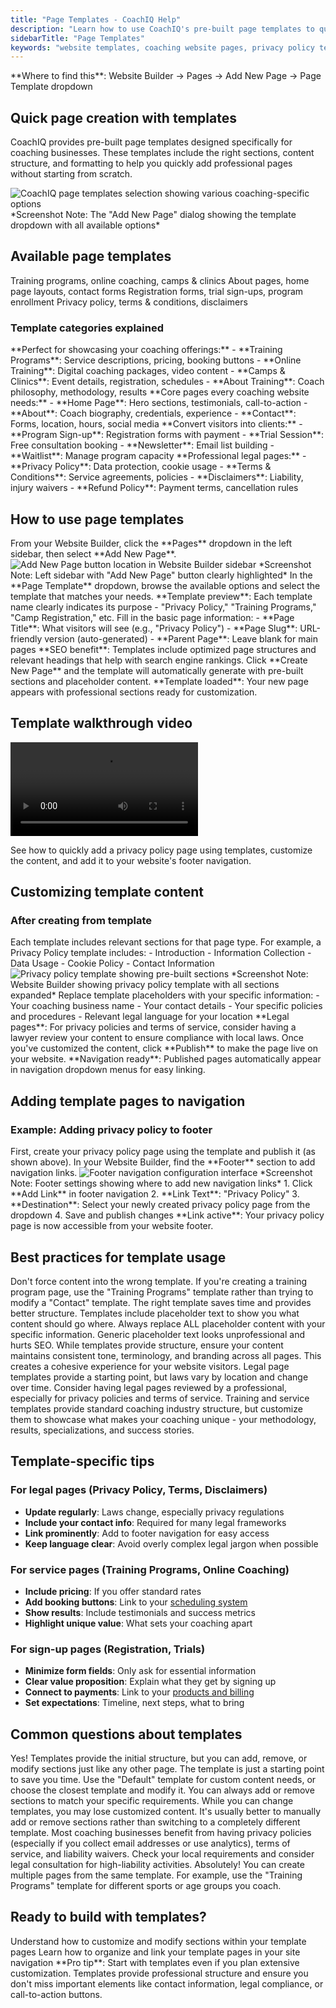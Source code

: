 ```yaml
---
title: "Page Templates - CoachIQ Help"
description: "Learn how to use CoachIQ's pre-built page templates to quickly add professional pages like privacy policies, training programs, and sign-up forms."
sidebarTitle: "Page Templates"
keywords: "website templates, coaching website pages, privacy policy template, training page template, CoachIQ templates"
---
```


<Info>
**Where to find this**: Website Builder → Pages → Add New Page → Page Template dropdown
</Info>

## Quick page creation with templates

CoachIQ provides pre-built page templates designed specifically for coaching businesses. These templates include the right sections, content structure, and formatting to help you quickly add professional pages without starting from scratch.

<Frame>
<img src="/images/page-templates-overview.png" alt="CoachIQ page templates selection showing various coaching-specific options" />
</Frame>
*Screenshot Note: The "Add New Page" dialog showing the template dropdown with all available options*

## Available page templates

<CardGroup cols={2}>
<Card title="Service Templates" icon="dumbbell">
  Training programs, online coaching, camps & clinics
</Card>
<Card title="Business Pages" icon="building">
  About pages, home page layouts, contact forms
</Card>
<Card title="Sign-up Pages" icon="user-plus">
  Registration forms, trial sign-ups, program enrollment
</Card>
<Card title="Legal Pages" icon="scale-balanced">
  Privacy policy, terms & conditions, disclaimers
</Card>
</CardGroup>

### Template categories explained

<Tabs>
<Tab title="Training & Services">
**Perfect for showcasing your coaching offerings:**
- **Training Programs**: Service descriptions, pricing, booking buttons
- **Online Training**: Digital coaching packages, video content
- **Camps & Clinics**: Event details, registration, schedules
- **About Training**: Coach philosophy, methodology, results
</Tab>

<Tab title="Business Essentials">
**Core pages every coaching website needs:**
- **Home Page**: Hero sections, testimonials, call-to-action
- **About**: Coach biography, credentials, experience
- **Contact**: Forms, location, hours, social media
</Tab>

<Tab title="Registration & Sign-ups">
**Convert visitors into clients:**
- **Program Sign-up**: Registration forms with payment
- **Trial Session**: Free consultation booking
- **Newsletter**: Email list building
- **Waitlist**: Manage program capacity
</Tab>

<Tab title="Legal & Compliance">
**Professional legal pages:**
- **Privacy Policy**: Data protection, cookie usage
- **Terms & Conditions**: Service agreements, policies  
- **Disclaimers**: Liability, injury waivers
- **Refund Policy**: Payment terms, cancellation rules
</Tab>
</Tabs>

## How to use page templates

<Steps>
<Step title="Access the page creation dialog">
From your Website Builder, click the **Pages** dropdown in the left sidebar, then select **Add New Page**.

<Frame>
<img src="/images/add-new-page-button-highlighted.png" alt="Add New Page button location in Website Builder sidebar" />
</Frame>
*Screenshot Note: Left sidebar with "Add New Page" button clearly highlighted*
</Step>

<Step title="Choose your template">
In the **Page Template** dropdown, browse the available options and select the template that matches your needs.

<Note>
**Template preview**: Each template name clearly indicates its purpose - "Privacy Policy," "Training Programs," "Camp Registration," etc.
</Note>
</Step>

<Step title="Configure page details">
Fill in the basic page information:
- **Page Title**: What visitors will see (e.g., "Privacy Policy")
- **Page Slug**: URL-friendly version (auto-generated)
- **Parent Page**: Leave blank for main pages

<Tip>
**SEO benefit**: Templates include optimized page structures and relevant headings that help with search engine rankings.
</Tip>
</Step>

<Step title="Create and review">
Click **Create New Page** and the template will automatically generate with pre-built sections and placeholder content.

<Check>
**Template loaded**: Your new page appears with professional sections ready for customization.
</Check>
</Step>
</Steps>

## Template walkthrough video

<Frame>
<video
  controls
  className="w-full aspect-video rounded-xl"
  src="/videos/page-templates-walkthrough.mp4"
></video>
</Frame>

See how to quickly add a privacy policy page using templates, customize the content, and add it to your website's footer navigation.

## Customizing template content

### After creating from template

<Steps>
<Step title="Review the generated sections">
Each template includes relevant sections for that page type. For example, a Privacy Policy template includes:
- Introduction
- Information Collection
- Data Usage
- Cookie Policy
- Contact Information

<Frame>
<img src="/images/privacy-policy-template-sections.png" alt="Privacy policy template showing pre-built sections" />
</Frame>
*Screenshot Note: Website Builder showing privacy policy template with all sections expanded*
</Step>

<Step title="Update placeholder content">
Replace template placeholders with your specific information:
- Your coaching business name
- Your contact details
- Your specific policies and procedures
- Relevant legal language for your location

<Warning>
**Legal pages**: For privacy policies and terms of service, consider having a lawyer review your content to ensure compliance with local laws.
</Warning>
</Step>

<Step title="Publish the page">
Once you've customized the content, click **Publish** to make the page live on your website.

<Note>
**Navigation ready**: Published pages automatically appear in navigation dropdown menus for easy linking.
</Note>
</Step>
</Steps>

## Adding template pages to navigation

### Example: Adding privacy policy to footer

<Steps>
<Step title="Create and publish the page">
First, create your privacy policy page using the template and publish it (as shown above).
</Step>

<Step title="Access footer navigation">
In your Website Builder, find the **Footer** section to add navigation links.

<Frame>
<img src="/images/footer-navigation-settings.png" alt="Footer navigation configuration interface" />
</Frame>
*Screenshot Note: Footer settings showing where to add new navigation links*
</Step>

<Step title="Add the link">
1. Click **Add Link** in footer navigation
2. **Link Text**: "Privacy Policy"
3. **Destination**: Select your newly created privacy policy page from the dropdown
4. Save and publish changes

<Check>
**Link active**: Your privacy policy page is now accessible from your website footer.
</Check>
</Step>
</Steps>

## Best practices for template usage

<AccordionGroup>
<Accordion title="Choose the right template for your content">
Don't force content into the wrong template. If you're creating a training program page, use the "Training Programs" template rather than trying to modify a "Contact" template. The right template saves time and provides better structure.
</Accordion>

<Accordion title="Customize thoroughly, don't leave placeholders">
Templates include placeholder text to show you what content should go where. Always replace ALL placeholder content with your specific information. Generic placeholder text looks unprofessional and hurts SEO.
</Accordion>

<Accordion title="Maintain consistent branding across templates">
While templates provide structure, ensure your content maintains consistent tone, terminology, and branding across all pages. This creates a cohesive experience for your website visitors.
</Accordion>

<Accordion title="Keep legal templates current and compliant">
Legal page templates provide a starting point, but laws vary by location and change over time. Consider having legal pages reviewed by a professional, especially for privacy policies and terms of service.
</Accordion>

<Accordion title="Use service templates to highlight your unique approach">
Training and service templates provide standard coaching industry structure, but customize them to showcase what makes your coaching unique - your methodology, results, specializations, and success stories.
</Accordion>
</AccordionGroup>

## Template-specific tips

### For legal pages (Privacy Policy, Terms, Disclaimers)
- **Update regularly**: Laws change, especially privacy regulations
- **Include your contact info**: Required for many legal frameworks
- **Link prominently**: Add to footer navigation for easy access
- **Keep language clear**: Avoid overly complex legal jargon when possible

### For service pages (Training Programs, Online Coaching)
- **Include pricing**: If you offer standard rates
- **Add booking buttons**: Link to your [scheduling system](/schedule/overview)
- **Show results**: Include testimonials and success metrics
- **Highlight unique value**: What sets your coaching apart

### For sign-up pages (Registration, Trials)
- **Minimize form fields**: Only ask for essential information
- **Clear value proposition**: Explain what they get by signing up
- **Connect to payments**: Link to your [products and billing](/payments/overview)
- **Set expectations**: Timeline, next steps, what to bring

## Common questions about templates

<AccordionGroup>
<Accordion title="Can I modify template sections after creating the page?">
Yes! Templates provide the initial structure, but you can add, remove, or modify sections just like any other page. The template is just a starting point to save you time.
</Accordion>

<Accordion title="What if I don't see a template for what I need?">
Use the "Default" template for custom content needs, or choose the closest template and modify it. You can always add or remove sections to match your specific requirements.
</Accordion>

<Accordion title="Can I change templates after creating a page?">
While you can change templates, you may lose customized content. It's usually better to manually add or remove sections rather than switching to a completely different template.
</Accordion>

<Accordion title="Do I need legal pages for my coaching website?">
Most coaching businesses benefit from having privacy policies (especially if you collect email addresses or use analytics), terms of service, and liability waivers. Check your local requirements and consider legal consultation for high-liability activities.
</Accordion>

<Accordion title="Can I use the same template multiple times?">
Absolutely! You can create multiple pages from the same template. For example, use the "Training Programs" template for different sports or age groups you coach.
</Accordion>
</AccordionGroup>

## Ready to build with templates?

<CardGroup cols={2}>
<Card title="Learn About Page Sections" icon="layout" href="/website/sections">
  Understand how to customize and modify sections within your template pages
</Card>
<Card title="Website Navigation" icon="sitemap" href="/website/pages-navigation">
  Learn how to organize and link your template pages in your site navigation
</Card>
</CardGroup>

<Tip>
**Pro tip**: Start with templates even if you plan extensive customization. Templates provide professional structure and ensure you don't miss important elements like contact information, legal compliance, or call-to-action buttons.
</Tip>


